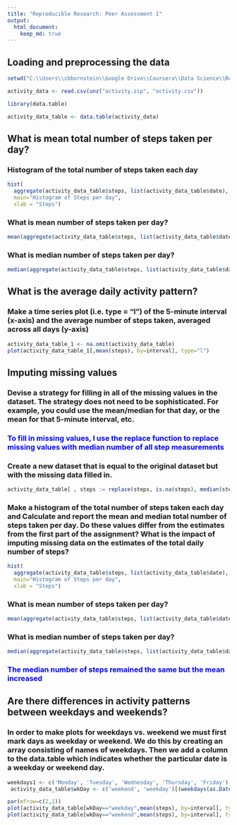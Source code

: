 ---
title: "Reproducible Research: Peer Assessment 1"
output: 
  html_document:
    keep_md: true
---


## Loading and preprocessing the data
```{r}
setwd("C:\\Users\\cbbornstein\\Google Drive\\Coursera\\Data Science\\Reproducible Reearch\\Project1")

activity_data <- read.csv(unz("activity.zip", "activity.csv"))

library(data.table)

activity_data_table <- data.table(activity_data)
```


## What is mean total number of steps taken per day?


### Histogram of the total number of steps taken each day

```{r}
hist(
  aggregate(activity_data_table$steps, list(activity_data_table$date), FUN=sum,na.rm=TRUE )$x, 
  main="Histogram of Steps per day", 
  xlab = "Steps")

```

###    What is mean number of steps taken per day?
```{r}
mean(aggregate(activity_data_table$steps, list(activity_data_table$date), FUN=sum,na.rm=TRUE )$x)
```    
###    What is median number of steps taken per day?
```{r}
median(aggregate(activity_data_table$steps, list(activity_data_table$date), FUN=sum,na.rm=TRUE )$x)
```




## What is the average daily activity pattern?

### Make a time series plot (i.e. type = "l") of the 5-minute interval (x-axis) and the average number of steps taken, averaged across all days (y-axis)
```{r}
activity_data_table_1 <- na.omit(activity_data_table)
plot(activity_data_table_1[,mean(steps), by=interval], type="l")
```

## Imputing missing values

### Devise a strategy for filling in all of the missing values in the dataset. The strategy does not need to be sophisticated. For example, you could use the mean/median for that day, or the mean for that 5-minute interval, etc.


<h3><span style="color:blue"><b>
To fill in missing values, I use the replace function to replace missing values with median number of all step measurements </b>
</span></h3>



### Create a new dataset that is equal to the original dataset but with the missing data filled in.
```{r}
activity_data_table[ , steps := replace(steps, is.na(steps), median(steps, na.rm=TRUE)) , by=.(interval)]
```
### Make a histogram of the total number of steps taken each day and Calculate and report the mean and median total number of steps taken per day. Do these values differ from the estimates from the first part of the assignment? What is the impact of imputing missing data on the estimates of the total daily number of steps?

```{r}
hist(
  aggregate(activity_data_table$steps, list(activity_data_table$date), FUN=sum )$x, 
  main="Histogram of Steps per day", 
  xlab = "Steps")
```


###    What is mean number of steps taken per day?
```{r}
mean(aggregate(activity_data_table$steps, list(activity_data_table$date), FUN=sum,na.rm=TRUE )$x)
```    
###    What is median number of steps taken per day?
```{r}
median(aggregate(activity_data_table$steps, list(activity_data_table$date), FUN=sum,na.rm=TRUE )$x)
```
<h3><span style="color:blue"><b>
The median number of steps remained the same but the mean increased </b>
</span></h3>



## Are there differences in activity patterns between weekdays and weekends?

### In order to make plots for weekdays vs. weekend we must first mark days as weekday or weekend. We do this by creating an array consisting of names of weekdays. Then we add a column to the data.table which indicates whether the particular date is a weekday or weekend day. 

```{r}
weekdays1 <- c('Monday', 'Tuesday', 'Wednesday', 'Thursday', 'Friday')
 activity_data_table$wkDay <- c('weekend', 'weekday')[(weekdays(as.Date(activity_data_table$date)) %in% weekdays1)+1L]

```

```{r}
par(mfrow=c(2,1))
plot(activity_data_table[wkDay=="weekday",mean(steps), by=interval], type="l", main="Weekday")
plot(activity_data_table[wkDay=="weekend",mean(steps), by=interval], type="l", main="Weekend")

```

